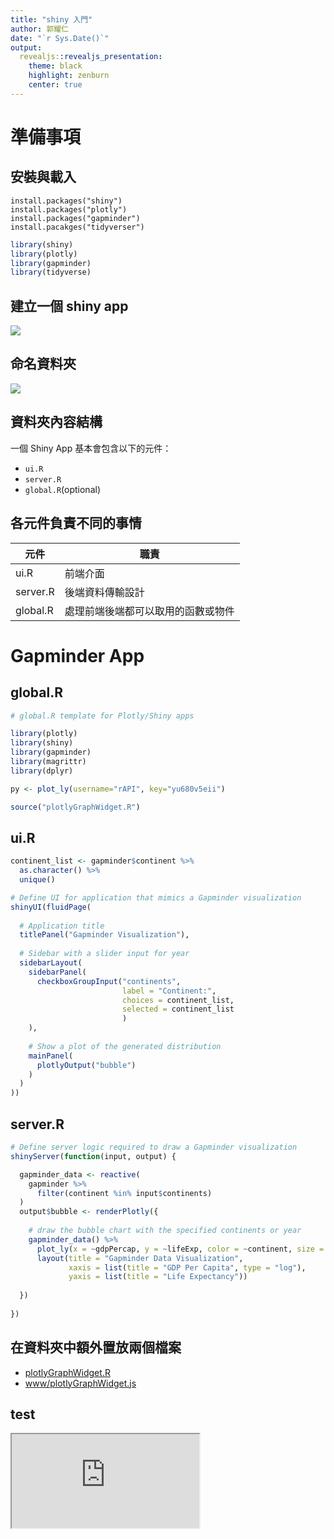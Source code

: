 ```yaml
---
title: "shiny 入門"
author: 郭耀仁
date: "`r Sys.Date()`"
output: 
  revealjs::revealjs_presentation:
    theme: black
    highlight: zenburn
    center: true
---
```


# 準備事項

## 安裝與載入

```
install.packages("shiny")
install.packages("plotly")
install.packages("gapminder")
install.pacakges("tidyverser")
```

```r
library(shiny)
library(plotly)
library(gapminder)
library(tidyverse)
```

## 建立一個 shiny app

![](img/create_shiny.png)

## 命名資料夾

![](img/create_folder.png)

## 資料夾內容結構

一個 Shiny App 基本會包含以下的元件：

- `ui.R`
- `server.R`
- `global.R`(optional)

## 各元件負責不同的事情

|元件|職責|
|----|----|
|ui.R|前端介面|
|server.R|後端資料傳輸設計|
|global.R|處理前端後端都可以取用的函數或物件|

# Gapminder App

## global.R

```r
# global.R template for Plotly/Shiny apps

library(plotly)
library(shiny)
library(gapminder)
library(magrittr)
library(dplyr)

py <- plot_ly(username="rAPI", key="yu680v5eii")

source("plotlyGraphWidget.R")
```

## ui.R

```r
continent_list <- gapminder$continent %>%
  as.character() %>%
  unique()

# Define UI for application that mimics a Gapminder visualization
shinyUI(fluidPage(
  
  # Application title
  titlePanel("Gapminder Visualization"),
  
  # Sidebar with a slider input for year 
  sidebarLayout(
    sidebarPanel(
      checkboxGroupInput("continents",
                         label = "Continent:",
                         choices = continent_list,
                         selected = continent_list
                         )
    ),
    
    # Show a plot of the generated distribution
    mainPanel(
      plotlyOutput("bubble")
    )
  )
))
```

## server.R

```r
# Define server logic required to draw a Gapminder visualization
shinyServer(function(input, output) {

  gapminder_data <- reactive(
    gapminder %>%
      filter(continent %in% input$continents)
  )
  output$bubble <- renderPlotly({
    
    # draw the bubble chart with the specified continents or year
    gapminder_data() %>%
      plot_ly(x = ~gdpPercap, y = ~lifeExp, color = ~continent, size = ~pop, type = "scatter", mode = "markers", sizes = c(10, 1000), text = ~country, frame = ~year) %>%
      layout(title = "Gapminder Data Visualization",
             xaxis = list(title = "GDP Per Capita", type = "log"),
             yaxis = list(title = "Life Expectancy"))
    
  })
  
})
```

## 在資料夾中額外置放兩個檔案

- [plotlyGraphWidget.R](https://storage.googleapis.com/intro2shiny/plotlyGraphWidget.js)
- [www/plotlyGraphWidget.js](https://storage.googleapis.com/intro2shiny/plotlyGraphWidget.R)

## {data-background-iframe="https://yaojenkuo.shinyapps.io/gapminder_app/"}

## test

<iframe src="https://yaojenkuo.shinyapps.io/gapminder_app/"></iframe>
